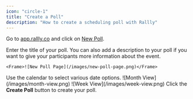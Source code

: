```yaml
---
icon: "circle-1"
title: "Create a Poll"
description: "How to create a scheduling poll with Rallly"
---
```


Go to [app.rallly.co](https://app.rallly.co) and click
on [New Poll](https://app.rallly.co/new).

<Steps>
  <Step title="Enter Event Details">
    Enter the title of your poll. You can also add a description to your poll if
    you want to give your participants more information about the event.

    <Frame>![New Poll Page](/images/new-poll-page.png)</Frame>

  </Step>
  <Step title="Select Scheduling Options">
    Use the calendar to select various date options.
    <Tabs>
      <Tab title="Month View">
        <Frame caption="Use Month View to select dates or create repeating time slots">
          ![Month View](/images/month-view.png)
        </Frame>
      </Tab>
      <Tab title="Week View">
        <Frame caption="Use Week View to draw time slot options on a calendar">
          ![Week View](/images/week-view.png)
        </Frame>
      </Tab>
    </Tabs>
  </Step>
  <Step title="Create Poll">
    Click the <strong>Create Poll</strong> button to create your poll.
  </Step>
</Steps>
